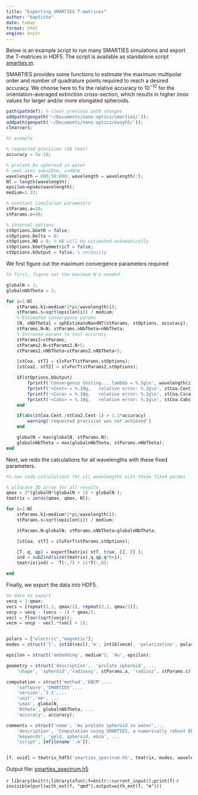 ```yaml
---
title: "Exporting SMARTIES T-matrices"
author: "baptiste"
date: today
format: html
engine: knitr
---
```


Below is an example script to run many SMARTIES simulations and export the T-matrices in HDF5. The script is available as standalone script [smarties.m](smarties.m).

SMARTIES provides some functions to estimate the maximum multipolar order and number of quadrature points required to reach a desired accuracy. We choose here to fix the relative accuracy to $10^{-10}$ for the orientation-averaged extinction cross-section, which results in higher $lmax$ values for larger and/or more elongated spheroids.


```octave
path(pathdef); % clear previous path changes
addpath(genpath('~/Documents/nano-optics/smarties/'));
addpath(genpath('~/Documents/nano-optics/easyh5/'));
clearvars;

%% example

% requested precision (OA Cext)
accuracy = 1e-10;

% prolate Au spheroid in water
% semi-axes a=b=20nm, c=40nm
wavelength = 600:50:800; wavelength = wavelength(:); 
Nl = length(wavelength);
epsilon=epsAu(wavelength);
medium=1.33;

% constant simulation parameters
stParams.a=20;
stParams.c=40;

% internal options
stOptions.bGetR = false;
stOptions.Delta = 0;
stOptions.NB = 0; % NB will be estimated automatically
stOptions.bGetSymmetricT = false;
stOptions.bOutput = false; % verbosity
```

We first figure out the maximum convergence parameters required

```octave
%% first, figure out the maximum N's needed

globalN = 1;
globalnNbTheta = 1;

for i=1:Nl
    stParams.k1=medium*2*pi/wavelength(i);
    stParams.s=sqrt(epsilon(i)) / medium;
    % Estimated convergence params
    [N, nNbTheta] = sphEstimateNandNT(stParams, stOptions, accuracy);
    stParams.N=N; stParams.nNbTheta=nNbTheta;
    % Increase params to test accuracy
    stParams2=stParams;
    stParams2.N=stParams2.N+5;
    stParams2.nNbTheta=stParams2.nNbTheta+5;

    [stCoa, stT] = slvForT(stParams,stOptions);
    [stCoa2, stT2] = slvForT(stParams2,stOptions);

    if(stOptions.bOutput)
        fprintf('Convergence testing... lambda = %.5g\n', wavelength(i));
        fprintf('<Cext> = %.10g,   relative error: %.2g\n', stCoa.Cext, abs(stCoa.Cext./stCoa2.Cext-1));
        fprintf('<Csca> = %.10g,   relative error: %.2g\n', stCoa.Csca, abs(stCoa.Csca./stCoa2.Csca-1));
        fprintf('<Cabs> = %.10g,   relative error: %.2g\n', stCoa.Cabs, abs(stCoa.Cabs./stCoa2.Cabs-1));
    end

    if(abs(stCoa.Cext./stCoa2.Cext-1) > 1.1*accuracy)
        warning('requested precision was not achieved')
    end

    globalN = max(globalN, stParams.N);
    globalnNbTheta = max(globalnNbTheta, stParams.nNbTheta);
end
```

Next, we redo the calculations for all wavelengths with these fixed parameters.

```octave
%% now redo calculations for all wavelengths with these fixed params

% allocate 3D array for all results
qmax = 2*(globalN*(globalN + 1) + globalN );
tmatrix = zeros(qmax, qmax, Nl);

for i=1:Nl
    stParams.k1=medium*2*pi/wavelength(i);
    stParams.s=sqrt(epsilon(i)) / medium;

    stParams.N=globalN; stParams.nNbTheta=globalnNbTheta;

    [stCoa, stT] = slvForT(stParams,stOptions);

    [T, q, qp] = exportTmatrix( stT, true, [], [] );
    ind = sub2ind(size(tmatrix),q,qp,q*0+i);
    tmatrix(ind) =  T(:,7) + 1i*T(:,8);

end
```

Finally, we export the data into HDF5.

```octave
%% data to export
vecq = 1:qmax;
vecs = [repmat(1,1, qmax/2), repmat(2,1, qmax/2)];
vecp = vecq - (vecs - 1) * qmax/2;
vecl = floor(sqrt(vecp));
vecm = vecp - vecl.*(vecl + 1);


polars = ["electric","magnetic"];
modes = struct('l', int16(vecl),'m', int16(vecm), 'polarization', polars(vecs));

epsilon = struct('embedding', medium^2, 'Au', epsilon);

geometry = struct('description',  'prolate spheroid', ...
    'shape', 'spheroid','radiusxy', stParams.a, 'radiusz', stParams.c);

computation = struct('method','EBCM',...
    'software','SMARTIES',...
    'version','1.1',...
    'unit','nm', ...
    'Lmax', globalN, ...
    'Ntheta', globalnNbTheta, ...
    'accuracy', accuracy);

comments = struct('name', 'Au prolate spheroid in water',...
    'description', 'Computation using SMARTIES, a numerically robust EBCM implementation for spheroids',...
    'keywords', 'gold, spheroid, ebcm', ...
    'script', [mfilename '.m']);


[f, uuid] = tmatrix_hdf5('smarties_spectrum.h5', tmatrix, modes, wavelength, epsilon, geometry, computation, comments)
```

Output file: [smarties_spectrum.h5](smarties_spectrum.h5)

`r library(knitr);library(xfun);f=knitr::current_input();print(f)`
`r invisible(purl(with_ext(f, "qmd"),output=with_ext(f, "m")))`
